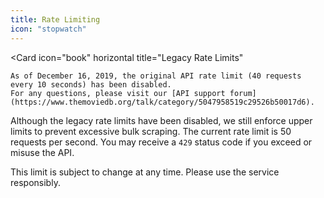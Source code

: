 ```yaml
---
title: Rate Limiting
icon: "stopwatch"
---
```

<Card
 icon="book"
 horizontal
 title="Legacy Rate Limits"
>
    As of December 16, 2019, the original API rate limit (40 requests every 10 seconds) has been disabled. 
    For any questions, please visit our [API support forum](https://www.themoviedb.org/talk/category/5047958519c29526b50017d6).
</Card>

Although the legacy rate limits have been disabled, we still enforce upper limits to prevent excessive bulk scraping. 
The current rate limit is 50 requests per second. 
You may receive a `429` status code if you exceed or misuse the API.

<Warning>
 This limit is subject to change at any time. Please use the service responsibly.
</Warning>
